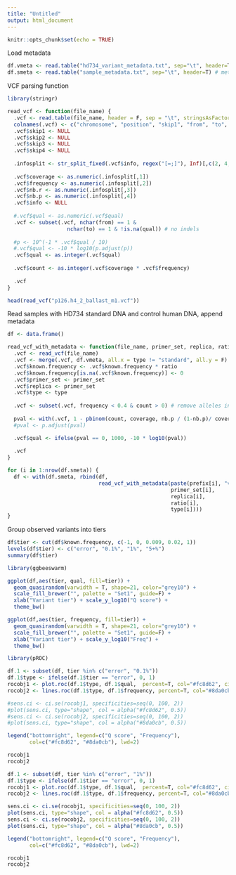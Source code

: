 ```yaml
---
title: "Untitled"
output: html_document
---
```


```r
knitr::opts_chunk$set(echo = TRUE)
```

Load metadata

```r
df.vmeta <- read.table("hd734_variant_metadata.txt", sep="\t", header=T) # variants observed in HD734 and covered by our primers
df.smeta <- read.table("sample_metadata.txt", sep="\t", header=T) # metadata for amplicon sequencing samples
```

VCF parsing function

```r
library(stringr)

read_vcf <- function(file_name) {
  .vcf <- read.table(file_name, header = F, sep = "\t", stringsAsFactors = F)
  colnames(.vcf) <- c("chromosome", "position",	"skip1", "from", "to", "qual", "skip2", "info", "skip3", "skip4")
  .vcf$skip1 <- NULL
  .vcf$skip2 <- NULL
  .vcf$skip3 <- NULL
  .vcf$skip4 <- NULL
    
  .infosplit <- str_split_fixed(.vcf$info, regex("[=;]"), Inf)[,c(2, 4, 12, 14)]
  
  .vcf$coverage <- as.numeric(.infosplit[,1])
  .vcf$frequency <- as.numeric(.infosplit[,2])
  .vcf$nb.r <- as.numeric(.infosplit[,3])
  .vcf$nb.p <- as.numeric(.infosplit[,4])
  .vcf$info <- NULL
  
  #.vcf$qual <- as.numeric(.vcf$qual)
  .vcf <- subset(.vcf, nchar(from) == 1 &
                   nchar(to) == 1 & !is.na(qual)) # no indels
  
  #p <- 10^(-1 * .vcf$qual / 10)
  #.vcf$qual <- -10 * log10(p.adjust(p))
  .vcf$qual <- as.integer(.vcf$qual)
  
  .vcf$count <- as.integer(.vcf$coverage * .vcf$frequency)
  
  .vcf
}

head(read_vcf("p126.h4_2_ballast_m1.vcf"))
```

Read samples with HD734 standard DNA and control human DNA, append metadata

```r
df <- data.frame()

read_vcf_with_metadata <- function(file_name, primer_set, replica, ratio, type) {
  .vcf <- read_vcf(file_name)
  .vcf <- merge(.vcf, df.vmeta, all.x = type != "standard", all.y = F)
  .vcf$known.frequency <- .vcf$known.frequency * ratio
  .vcf$known.frequency[is.na(.vcf$known.frequency)] <- 0
  .vcf$primer_set <- primer_set
  .vcf$replica <- primer_set
  .vcf$type <- type
  
  .vcf <- subset(.vcf, frequency < 0.4 & count > 0) # remove alleles in control
  
  pval <- with(.vcf, 1 - pbinom(count, coverage, nb.p / (1-nb.p)/ coverage))#pnbinom(count, nb.r, nb.p))
  #pval <- p.adjust(pval)

  .vcf$qual <- ifelse(pval == 0, 1000, -10 * log10(pval))
  
  .vcf
}

for (i in 1:nrow(df.smeta)) {
  df <- with(df.smeta, rbind(df, 
                             read_vcf_with_metadata(paste(prefix[i], "vcf", sep="."), 
                                                    primer_set[i],
                                                    replica[i],
                                                    ratio[i],
                                                    type[i])))
}
```

Group observed variants into tiers

```r
df$tier <- cut(df$known.frequency, c(-1, 0, 0.009, 0.02, 1))
levels(df$tier) <- c("error", "0.1%", "1%", "5+%")
summary(df$tier)
```

```r
library(ggbeeswarm)

ggplot(df,aes(tier, qual, fill=tier)) + 
  geom_quasirandom(varwidth = T, shape=21, color="grey10") +
  scale_fill_brewer("", palette = "Set1", guide=F) +
  xlab("Variant tier") + scale_y_log10("Q score") +
  theme_bw()

ggplot(df,aes(tier, frequency, fill=tier)) + 
  geom_quasirandom(varwidth = T, shape=21, color="grey10") +
  scale_fill_brewer("", palette = "Set1", guide=F) +
  xlab("Variant tier") + scale_y_log10("Freq") +
  theme_bw()
```

```r
library(pROC)

df.1 <- subset(df, tier %in% c("error", "0.1%"))
df.1$type <- ifelse(df.1$tier == "error", 0, 1)
rocobj1 <- plot.roc(df.1$type, df.1$qual,  percent=T, col="#fc8d62", ci=T)
rocobj2 <- lines.roc(df.1$type, df.1$frequency, percent=T, col="#8da0cb", ci=T)

#sens.ci <- ci.se(rocobj1, specificities=seq(0, 100, 2))
#plot(sens.ci, type="shape", col = alpha("#fc8d62", 0.5))
#sens.ci <- ci.se(rocobj2, specificities=seq(0, 100, 2))
#plot(sens.ci, type="shape", col = alpha("#8da0cb", 0.5))

legend("bottomright", legend=c("Q score", "Frequency"), 
       col=c("#fc8d62", "#8da0cb"), lwd=2)

rocobj1
rocobj2
```

```r
df.1 <- subset(df, tier %in% c("error", "1%"))
df.1$type <- ifelse(df.1$tier == "error", 0, 1)
rocobj1 <- plot.roc(df.1$type, df.1$qual,  percent=T, col="#fc8d62", ci=T)
rocobj2 <- lines.roc(df.1$type, df.1$frequency, percent=T, col="#8da0cb", ci=T)

sens.ci <- ci.se(rocobj1, specificities=seq(0, 100, 2))
plot(sens.ci, type="shape", col = alpha("#fc8d62", 0.5))
sens.ci <- ci.se(rocobj2, specificities=seq(0, 100, 2))
plot(sens.ci, type="shape", col = alpha("#8da0cb", 0.5))

legend("bottomright", legend=c("Q score", "Frequency"), 
       col=c("#fc8d62", "#8da0cb"), lwd=2)

rocobj1
rocobj2
```

